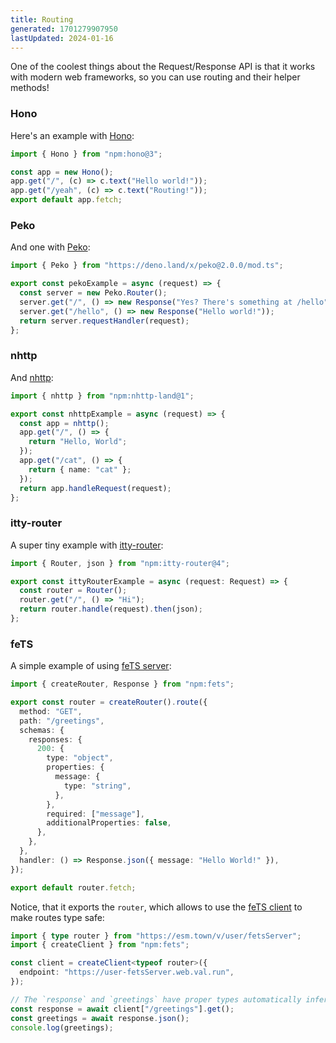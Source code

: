 ```yaml
---
title: Routing
generated: 1701279907950
lastUpdated: 2024-01-16
---
```


One of the coolest things about the Request/Response API is that it works with modern web frameworks, so you can use routing and their helper methods!

### Hono

Here's an example with [Hono](https://hono.dev/):

```ts title="Hono example" val
import { Hono } from "npm:hono@3";

const app = new Hono();
app.get("/", (c) => c.text("Hello world!"));
app.get("/yeah", (c) => c.text("Routing!"));
export default app.fetch;
```

### Peko

And one with [Peko](https://peko.deno.dev/):

```ts title="Peko example" val
import { Peko } from "https://deno.land/x/peko@2.0.0/mod.ts";

export const pekoExample = async (request) => {
  const server = new Peko.Router();
  server.get("/", () => new Response("Yes? There's something at /hello"));
  server.get("/hello", () => new Response("Hello world!"));
  return server.requestHandler(request);
};
```

### nhttp

And [nhttp](https://github.com/nhttp/nhttp):

```ts title="NHttp example" val
import { nhttp } from "npm:nhttp-land@1";

export const nhttpExample = async (request) => {
  const app = nhttp();
  app.get("/", () => {
    return "Hello, World";
  });
  app.get("/cat", () => {
    return { name: "cat" };
  });
  return app.handleRequest(request);
};
```

### itty-router

A super tiny example with [itty-router](https://itty.dev/itty-router):


```ts title="Itty example" val
import { Router, json } from "npm:itty-router@4";

export const ittyRouterExample = async (request: Request) => {
  const router = Router();
  router.get("/", () => "Hi");
  return router.handle(request).then(json);
};
```

### feTS

A simple example of using [feTS server](https://the-guild.dev/openapi/fets/server/quick-start):

```ts title="@user/fetsServer" val
import { createRouter, Response } from "npm:fets";

export const router = createRouter().route({
  method: "GET",
  path: "/greetings",
  schemas: {
    responses: {
      200: {
        type: "object",
        properties: {
          message: {
            type: "string",
          },
        },
        required: ["message"],
        additionalProperties: false,
      },
    },
  },
  handler: () => Response.json({ message: "Hello World!" }),
});

export default router.fetch;
```

Notice, that it exports the `router`, which allows to use the [feTS client](https://the-guild.dev/openapi/fets/client/quick-start) to make routes type safe:

```ts title="@user/fetsClient" val
import { type router } from "https://esm.town/v/user/fetsServer";
import { createClient } from "npm:fets";

const client = createClient<typeof router>({
  endpoint: "https://user-fetsServer.web.val.run",
});

// The `response` and `greetings` have proper types automatically inferred
const response = await client["/greetings"].get();
const greetings = await response.json();
console.log(greetings);
```